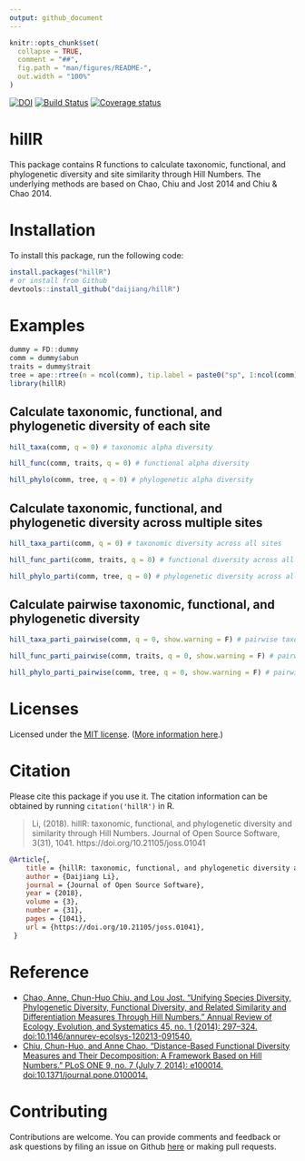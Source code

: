 ```yaml
---
output: github_document
---
```


<!-- README.md is generated from README.Rmd. Please edit that file -->

```r
knitr::opts_chunk$set(
  collapse = TRUE,
  comment = "##",
  fig.path = "man/figures/README-",
  out.width = "100%"
)
```

[![DOI](http://joss.theoj.org/papers/10.21105/joss.01041/status.svg)](https://doi.org/10.21105/joss.01041) [![Build Status](https://travis-ci.org/daijiang/hillR.svg?branch=master)](https://travis-ci.org/daijiang/hillR) [![Coverage status](https://codecov.io/gh/daijiang/hillR/branch/master/graph/badge.svg)](https://codecov.io/github/daijiang/hillR?branch=master)

# hillR

This package contains R functions to calculate taxonomic, functional, and phylogenetic diversity and site similarity through Hill Numbers. The underlying methods are based on Chao, Chiu and Jost 2014 and Chiu & Chao 2014.

# Installation

To install this package, run the following code:

```r
install.packages("hillR")
# or install from Github
devtools::install_github("daijiang/hillR")
```

# Examples

```r
dummy = FD::dummy
comm = dummy$abun
traits = dummy$trait
tree = ape::rtree(n = ncol(comm), tip.label = paste0("sp", 1:ncol(comm)))
library(hillR)
```

## Calculate taxonomic, functional, and phylogenetic diversity of each site

```r
hill_taxa(comm, q = 0) # taxonomic alpha diversity

hill_func(comm, traits, q = 0) # functional alpha diversity

hill_phylo(comm, tree, q = 0) # phylogenetic alpha diversity
```

## Calculate taxonomic, functional, and phylogenetic diversity across multiple sites

```r
hill_taxa_parti(comm, q = 0) # taxonomic diversity across all sites

hill_func_parti(comm, traits, q = 0) # functional diversity across all sites

hill_phylo_parti(comm, tree, q = 0) # phylogenetic diversity across all sites
```

## Calculate pairwise taxonomic, functional, and phylogenetic diversity

```r
hill_taxa_parti_pairwise(comm, q = 0, show.warning = F) # pairwise taxonomic diversity

hill_func_parti_pairwise(comm, traits, q = 0, show.warning = F) # pairwise functional diversity

hill_phylo_parti_pairwise(comm, tree, q = 0, show.warning = F) # pairwise phylogenetic diversity
```
    
# Licenses

Licensed under the [MIT license](LICENSE). ([More information here](http://en.wikipedia.org/wiki/MIT_License).)

# Citation

Please cite this package if you use it. The citation information can be obtained by running `citation('hillR')` in R.

> Li, (2018). hillR: taxonomic, functional, and phylogenetic diversity and similarity through Hill Numbers. Journal of Open Source Software, 3(31), 1041. https://doi.org/10.21105/joss.01041

```bibtex
@Article{,
    title = {hillR: taxonomic, functional, and phylogenetic diversity and similarity through Hill Numbers},
    author = {Daijiang Li},
    journal = {Journal of Open Source Software},
    year = {2018},
    volume = {3},
    number = {31},
    pages = {1041},
    url = {https://doi.org/10.21105/joss.01041},
 }
```


# Reference

- [Chao, Anne, Chun-Huo Chiu, and Lou Jost. “Unifying Species Diversity, Phylogenetic Diversity, Functional Diversity, and Related Similarity and Differentiation Measures Through Hill Numbers.” Annual Review of Ecology, Evolution, and Systematics 45, no. 1 (2014): 297–324. doi:10.1146/annurev-ecolsys-120213-091540.](https://doi.org/10.1146/annurev-ecolsys-120213-091540)
- [Chiu, Chun-Huo, and Anne Chao. “Distance-Based Functional Diversity Measures and Their Decomposition: A Framework Based on Hill Numbers.” PLoS ONE 9, no. 7 (July 7, 2014): e100014. doi:10.1371/journal.pone.0100014.](https://doi.org/10.1371/journal.pone.0100014)

# Contributing

Contributions are welcome. You can provide comments and feedback or ask questions by filing an issue on Github [here](https://github.com/daijiang/hillR/issues) or making pull requests. 
